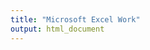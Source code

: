 ```yaml
---
title: "Microsoft Excel Work"
output: html_document
---
```

  
  <style type="text/css">
  .title {
    display: none;
  }

#getting-started img {
margin-right: 10px;
}

</style>
  
  <div class="row" style="padding-top: 30px;">